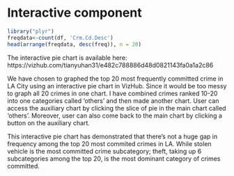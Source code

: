 # Interactive component
```r
library("plyr")
freqdata<-count(df, 'Crm.Cd.Desc')
head(arrange(freqdata, desc(freq)), n = 20)
```
The interactive pie chart is available here: 
https://vizhub.com/tianyuhan31/e482c788886d48d0821143fa0a1a2c86

We have chosen to graphed the top 20 most frequently committed crime in LA City using an interactive pie chart in VizHub. Since it would be too messy to graph all 20 crimes in one chart. I have combined crimes ranked 10-20 into one categories called 'others' and then made another chart. User can access the auxiliary chart by clicking the slice of pie in the main chart called 'others'. Moreover, user can also come back to the main chart by clicking a button on the auxiliary chart. 

This interactive pie chart has demonstrated that there's not a huge gap in frequency among the top 20 most commited crimes in LA. While stolen vehicle is the most committed crime subcategory; theft, taking up 6 subcategories among the top 20, is the most dominant category of crimes committed. 

